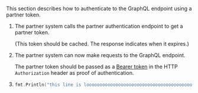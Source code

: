 This section describes how to authenticate to the GraphQL endpoint using a partner token.

1. The partner system calls the partner authentication endpoint to get a partner token.

   (This token should be cached. The response indicates when it expires.)

2. The partner system can now make requests to the GraphQL endpoint.

   The partner token should be passed as a [Bearer token] in the HTTP `Authorization` header as proof of authentication.

3. ```go
   fmt.Println("this line is loooooooooooooooooooooooooooooooooooooooooooooooooooooooooooooooooooooooooooooooooong")
   ```

[bearer token]: https://tools.ietf.org/html/rfc6750#section-2.1
